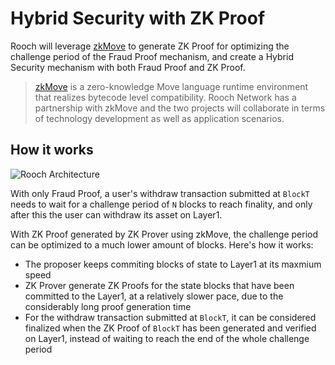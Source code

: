 # Hybrid Security with ZK Proof

Rooch will leverage [zkMove](https://www.zkmove.net/) to generate ZK Proof for optimizing the challenge period of the Fraud Proof mechanism, and create a Hybrid Security mechanism with both Fraud Proof and ZK Proof.

> [zkMove](https://www.zkmove.net/) is a zero-knowledge Move language runtime environment that realizes bytecode level compatibility. Rooch Network has a partnership with zkMove and the two projects will collaborate in terms of technology development as well as application scenarios.

## How it works


<Image
  src="/docs/hybrid-security.png"
  alt="Rooch Architecture"
  width={600}
  height={600}
  className="mx-auto my-2"
/>

With only Fraud Proof, a user's withdraw transaction submitted at `BlockT` needs to wait for a challenge period of `N` blocks to reach finality, and only after this the user can withdraw its asset on Layer1.

With ZK Proof generated by ZK Prover using zkMove, the challenge period can be optimized to a much lower amount of blocks. Here's how it works:

- The proposer keeps commiting blocks of state to Layer1 at its maxmium speed
- ZK Prover generate ZK Proofs for the state blocks that have been committed to the Layer1, at a relatively slower pace, due to the considerably long proof generation time
- For the withdraw transaction submitted at `BlockT`, it can be considered finalized when the ZK Proof of `BlockT` has been generated and verified on Layer1, instead of waiting to reach the end of the whole challenge period
